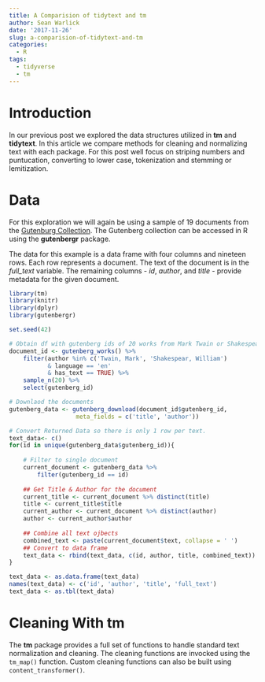 ```yaml
---
title: A Comparision of tidytext and tm
author: Sean Warlick
date: '2017-11-26'
slug: a-comparision-of-tidytext-and-tm
categories:
  - R
tags:
  - tidyverse
  - tm
---
```


# Introduction
In our previous post we explored the data structures utilized in **tm** and **tidytext**.  In this article we compare methods for cleaning and normalizing text with each package.  For this post well focus on striping numbers and puntucation, converting to lower case, tokenization and stemming or lemitization.  

# Data
For this exploration we will again be using a sample of 19 documents from the [Gutenburg Collection](http://www.gutenberg.org).  The Gutenberg collection can be accessed in R using the **gutenbergr** package.  

The data for this example is a data frame with four columns and nineteen rows. Each row represents a document.  The text of the document is in the *full_text* variable.  The remaining columns - *id*, *author*, and *title* - provide metadata for the given document.  

```r
library(tm)
library(knitr)
library(dplyr)
library(gutenbergr)

set.seed(42)

# Obtain df with gutenberg ids of 20 works from Mark Twain or Shakespear.  
document_id <- gutenberg_works() %>% 
    filter(author %in% c('Twain, Mark', 'Shakespear, William') 
           & language == 'en'
           & has_text == TRUE) %>%
    sample_n(20) %>% 
    select(gutenberg_id)

# Downlaod the documents
gutenberg_data <- gutenberg_download(document_id$gutenberg_id,
                   meta_fields = c('title', 'author'))

# Convert Returned Data so there is only 1 row per text. 
text_data<- c()
for(id in unique(gutenberg_data$gutenberg_id)){
    
    # Filter to single document
    current_document <- gutenberg_data %>% 
        filter(gutenberg_id == id) 
    
    ## Get Title & Author for the document
    current_title <- current_document %>% distinct(title)
    title <- current_title$title
    current_author <- current_document %>% distinct(author)
    author <- current_author$author
    
    ## Combine all text ojbects
    combined_text <- paste(current_document$text, collapse = ' ')
    ## Convert to data frame
    text_data <- rbind(text_data, c(id, author, title, combined_text))
}

text_data <- as.data.frame(text_data)
names(text_data) <- c('id', 'author', 'title', 'full_text')
text_data <- as.tbl(text_data)
```  

# Cleaning With **tm**
The **tm** package provides a full set of functions to handle standard text normalization and cleaning.  The cleaning functions are invocked using the `tm_map()` function.  Custom cleaning functions can also be built using `content_transformer()`.  
